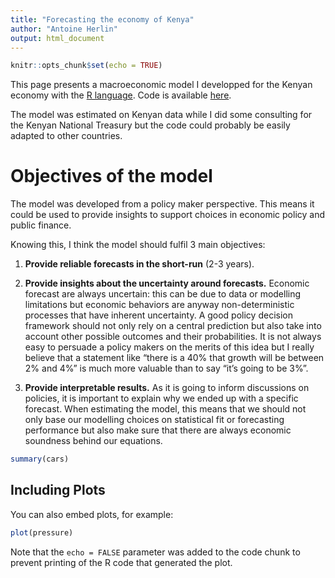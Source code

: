 ```yaml
---
title: "Forecasting the economy of Kenya"
author: "Antoine Herlin"
output: html_document
---
```


```r
knitr::opts_chunk$set(echo = TRUE)
```


This page presents a macroeconomic model I developped for the Kenyan economy with the [R language](https://www.r-project.org/). Code is available [here](https://github.com/ant1h/forecasting-kenya).

The model was estimated on Kenyan data while I did some consulting for the Kenyan National Treasury but the code could probably be easily adapted to other countries.

# Objectives of the model

The model was developed from a policy maker perspective. This means it could be used to provide insights to support choices in economic policy and public finance.

Knowing this, I think the model should fulfil 3 main objectives:

1. **Provide reliable forecasts in the short-run** (2-3 years).

2. **Provide insights about the uncertainty around forecasts.** Economic forecast are always uncertain: this can be due to data or modelling limitations but economic behaviors are anyway non-deterministic processes that have inherent uncertainty. A good policy decision framework should not only rely on a central prediction but also take into account other possible outcomes and their probabilities. It is not always easy to persuade a policy makers on the merits of this idea  but I really believe that a statement like “there is a 40% that growth will be between 2% and 4%” is much more valuable than to say “it’s going to be 3%”.

3. **Provide interpretable results.** As it is going to inform discussions on policies, it is important to explain why we ended up with a specific forecast. When estimating the model, this means that we should not only base our modelling choices on statistical fit or forecasting performance but also make sure that there are always economic soundness behind our equations.




```r
summary(cars)
```

## Including Plots

You can also embed plots, for example:

```r
plot(pressure)
```

Note that the `echo = FALSE` parameter was added to the code chunk to prevent printing of the R code that generated the plot.
